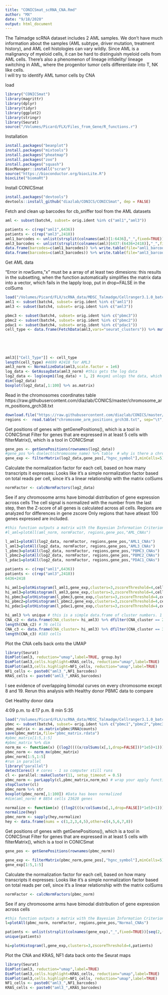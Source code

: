 ```yaml
---
title: "CONICSmat_scRNA_CNA.Rmd"
author: "MX"
date: "9/18/2020"
output: html_document
---
```


The Talmadge scRNA dataset includes 2 AML samples. We don't have much information about the samples (AML subtype, driver mutation, treatment history), and AML cell histologies can vary wildly. Since AML is a malignancy of myeloid cells, it can be hard to distinguish myeloid cells from AML cells. 
There's also a phenomenon of lineage infidelity/ lineage switching in AML, where the progenitor tumor cells differentiate into T, NK like cells.  
I will try to identify AML tumor cells by CNA

load
```r
library("CONICSmat")
library(magrittr)
library(dplyr)
library(tidyr)
library(ggplot2)
library(stringr)
library(Seurat)
source("/Volumes/Picard/FLX/Files_from_Gene/R_functions.r")
```

Installation
```r
install.packages("beanplot")
install.packages("mixtools")
install.packages("pheatmap")
install.packages("zoo")
install.packages("squash")
BiocManager::install("scran")
source("https://bioconductor.org/biocLite.R")
biocLite("biomaRt")
```

Install CONICSmat
```r
install.packages("devtools")
devtools::install_github("diazlab/CONICS/CONICSmat", dep = FALSE)
```

Fetch and clean up barcodes for cb_sniffer tool from the AML datasets
```r
aml <- subset(batch4, subset= orig.ident %in% c("aml1","aml3"))

patients <- c(rep("aml1",6436))
patients <- c(rep("aml3",2418))
aml1_barcodes <- unlist(strsplit(colnames(aml)[1:6436],"_",fixed=TRUE))[seq(3,(3*6436)-1,3)]
aml3_barcodes <- unlist(strsplit(colnames(aml)[6437:(6436+2418)],"_",fixed=TRUE))[seq(2,(3*2418)-1,2)]
data.frame(barcodes=c(aml1_barcodes)) %>% write.table(file="aml1_barcodes.txt",row.names = FALSE,quote=FALSE)
data.frame(barcodes=c(aml3_barcodes)) %>% write.table(file="aml3_barcodes.txt",row.names = FALSE,quote=FALSE)
```

Get AML data

"Error in rowSums, "x" must be a array of at least two dimesions: this results in the subsetting, when the function automatically simplifies the matrix data into a vector, which fails in the lapply loop, put in drop=FALSE in the colSums
```r
load("/Volumes/Picard/FLX/scRNA_data/MDSC_Talmadge/Cellranger3.1.0_batch4/batch4.Robj")
aml1 <- subset(batch4, subset= orig.ident %in% c("aml1"))
aml3 <- subset(batch4, subset= orig.ident %in% c("aml3"))

pbmc3 <- subset(batch4, subset= orig.ident %in% c("pbmc3"))
pbmc2 <- subset(batch4, subset= orig.ident %in% c("pbmc2"))
pdac1 <- subset(batch4, subset= orig.ident %in% c("pdac1"))
cell_type <- data.frame(FetchData(aml3,vars="seurat_clusters")) %>% mutate(cluster= as.numeric(seurat_clusters)) %>% mutate(cell_type= case_when(
                                                                                 cluster %in% c(2,3,5,8,21,13,10) ~ "Granulocytic",
                                                                                 cluster == 20 ~ "PMN_MDSC",
                                                                                 cluster %in% c(7,11,12,15,25,22) ~ "Monocytic",
                                                                                 cluster %in% c(0,1,26,18,4,19,24,6,23,17) ~ "Lymphoid",
                                                                                 TRUE ~ "Other")) %>% pull(cell_type)
aml3[["Cell_Type"]] <- cell_type
length(cell_type) #4699 #2418 for AML3
aml3_norm <- NormalizeData(aml3,scale.factor = 1e6)
log_data <- GetAssayData(aml3_norm) #this gets the log data
log2_data <- log(expm1(log_data) + 1, 2) #expm1 unlogs the data, which then gets logged again 
dim(log2_data)
boxplot(log2_data[,1:100] %>% as.matrix)
```

Read in the chromosomes coordinates table
https://raw.githubusercontent.com/diazlab/CONICS/master/chromosome_arm_positions_grch38.txt
```r
download.file("https://raw.githubusercontent.com/diazlab/CONICS/master/chromosome_arm_positions_grch38.txt",destfile="chromosome_arm_positions_grch38.txt")
regions <-  read.table("chromosome_arm_positions_grch38.txt", sep="\t", row.names=1, header=TRUE)
```

Get positions of genes with getGenePositions(), which is a tool in CONICSmat
Filter for genes that are expressed in at least 5 cells with filterMatrix(), which is a tool in CONICSmat
```r
gene_pos <- getGenePositions(rownames(log2_data))
#gene_pos %>% dselect(chromosome_name) %>% table  # why is there a chromosome 0? are these non-chromosomal genes? Also there are no sex chromosomes, X and Y, which makes sense
gene_exp <- filterMatrix(log2_data,gene_pos[,"hgnc_symbol"],minCells=5)
```
Calculate the normalization factor for each cell, based on how many transcripts it expresses:
Looks like it's a simple normalization factor based on total reads per cell, since it's a linear relationship with the matrix colSums
```r
normFactor <- calcNormFactors(log2_data)
```

See if any chromosome arms have bimodal distribution of gene expression across cells
The cell signal is normalized with the number from the last step, then the Z-score of all genes is calculated across all cells. Regions are analyzed for differences in gene zscore
Only regions that have atleast 100 genes expressed are included. 
```r
#this function outputs a matrix with the Bayesian Information Criterion and Adjusted likelihood p-values of each region, and a PDF
#l_aml=plotAll(aml_norm, normFactor, regions,gene_pos,"AML_CNAs")

l_aml1=plotAll(log2_data, normFactor, regions,gene_pos,"AML1_CNAs")
l_aml3=plotAll(log2_data, normFactor, regions,gene_pos,"AML3_CNAs")
l_pbmc3=plotAll(log2_data, normFactor, regions,gene_pos,"PBMC3_CNAs")
l_pbmc2=plotAll(log2_data, normFactor, regions,gene_pos,"PBMC2_CNAs")
l_pdac1=plotAll(log2_data, normFactor, regions,gene_pos,"PDAC1_CNAs")
```

```r

patients <- c(rep("aml1",6436))
patients <- c(rep("aml3",2418))
6436+2418

hi_aml1=plotHistogram(l_aml1,gene_exp,clusters=3,zscoreThreshold=4,cell_type)
hi_aml3=plotHistogram(l_aml3,gene_exp,clusters=3,zscoreThreshold=4,cell_type) 
hi_pbmc3=plotHistogram(l_pbmc3,gene_exp,clusters=3,zscoreThreshold=4,cell_type) 
hi_pbmc2=plotHistogram(l_pbmc2,gene_exp,clusters=3,zscoreThreshold=4,cell_type) 
hi_pdac1=plotHistogram(l_pdac1,gene_exp,clusters=3,zscoreThreshold=4,cell_type) 

hi_aml3 %>% unique # this is a simple data.frame of cluster numbers. 1 is normal, 2 is not normal, 3 is not normal
CNA_c2 <- data.frame(CNA_cluster= hi_aml3) %>% dfilter(CNA_cluster == 2) %>% rownames
length(CNA_c2) # 76 cells
CNA_c3 <- data.frame(CNA_cluster= hi_aml3) %>% dfilter(CNA_cluster == 3) %>% rownames
length(CNA_c3) #183 cells
```
Plot the CNA cells back onto the UMAP
```r
library(Seurat)
DimPlot(aml3, reduction="umap",label=TRUE, group.by)
DimPlot(aml3,cells.highlight=KRAS_cells, reduction="umap",label=TRUE)
DimPlot(aml3,cells.highlight=NF1_cells, reduction="umap",label=TRUE)
NF1_cells <- paste0("aml3_",NF1_barcodes)
KRAS_cells <- paste0("aml3_",KRAS_barcodes)
```

I see evidence of overlapping bimodal curves on every chromosome except 8 and 19. Rerun this analysis with Healthy donor PBMC data to compare

Get Healthy donor data

4:09 p.m. to 4:17 p.m. 8 min
5:35
```r
load("/Volumes/Picard/FLX/scRNA_data/MDSC_Talmadge/Cellranger3.1.0_batch4/batch4.Robj")
pbmc <- subset(batch4, subset= orig.ident %in% c("pbmc1","pbmc2","pbmc3"))
pbmc_matrix <- as.matrix(pbmc$RNA@counts)
save(pbmc_matrix,file="pbmc_matrix.rdata")
#pbmc_matrix[1:5,1:5]
#pbmc_matrix %>% dim
norm_mx <- function(x) {(log2((((x/colSums(x[,1,drop=FALSE]))*1e5)+1)))}
pbmc_norm <- norm_mx(pbmc_matrix)
pbmc_norm[1:5,1:5]
#run in parallel
library("parallel")
detectCores() # cores - 1 so computer still runs
cl <- parallel::makeCluster(11, setup_timeout = 0.5) 
pbmc_norm <- parLapply(cl,pbmc_matrix,norm_mx) # wrap your apply function with the cluster number and parApply
stopCluster(cl)
pbmc_norm %>% str
boxplot(pbmc_norm[,1:100]) #Data has been normalized
#dim(aml_norm) # 8854 cells 23620 genes
```

```r
normalize <- function(x) {(log2(((x/colSums(x[,1,drop=FALSE])*1e5)+1)))}
normalize(hey)
pbmc_norm <- sapply(hey,normalize)
hey <- data.frame(nums = c(1,2,3,4,5),other=c(4,5,6,7,8))
```

Get positions of genes with getGenePositions(), which is a tool in CONICSmat
Filter for genes that are expressed in at least 5 cells with filterMatrix(), which is a tool in CONICSmat
```r
gene_pos <- getGenePositions(rownames(pbmc_norm))

gene_exp <- filterMatrix(pbmc_norm,gene_pos[,"hgnc_symbol"],minCells=5)
gene_exp[1:5,1:5]
```
Calculate the normalization factor for each cell, based on how many transcripts it expresses:
Looks like it's a simple normalization factor based on total reads per cell, since it's a linear relationship with the matrix colSums
```r
normFactor <- calcNormFactors(pbmc_norm)
```
See if any chromosome arms have bimodal distribution of gene expression across cells

```r
#this function outputs a matrix with the Bayesian Information Criterion and Adjusted likelihood p-values of each region, and a PDF
l=plotAll(pbmc_norm, normFactor, regions,gene_pos,"Normal_CNAs")
```

```r

patients <- unlist(strsplit(colnames(gene_exp),"_",fixed=TRUE))[seq(2,(3*ncol(gene_exp))-1,3)]
unique(patients)

hi=plotHistogram(l,gene_exp,clusters=3,zscoreThreshold=4,patients)
```

Plot the CNA and KRAS, NF1 data back onto the Seurat maps
```r
library(Seurat)
DimPlot(aml3, reduction="umap",label=TRUE)
DimPlot(aml3,cells.highlight=KRAS_cells, reduction="umap",label=TRUE)
DimPlot(aml3,cells.highlight=NF1_cells, reduction="umap",label=TRUE)
NF1_cells <- paste0("aml3_",NF1_barcodes)
KRAS_cells <- paste0("aml3_",KRAS_barcodes)
```

